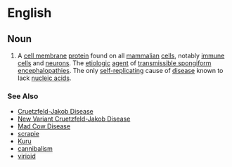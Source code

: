 =English=

==Noun==

#A [[cell membrane]] [[protein]] found on all [[mammal]]ian [[cell]]s, notably [[immune cell]]s and [[neuron]]s.  The [[etiologic]] [[agent]] of [[transmissible spongiform encephalopathy|transmissible spongiform encephalopathies]]. The only [[self-replicating]] cause of [[disease]] known to lack [[nucleic acid]]s.


===See Also===

*[[Cruetzfeld-Jakob Disease]]
*[[New Variant Cruetzfeld-Jakob Disease]]
*[[Mad Cow Disease]]
*[[scrapie]]
*[[Kuru]]
*[[cannibalism]]
*[[virioid]]